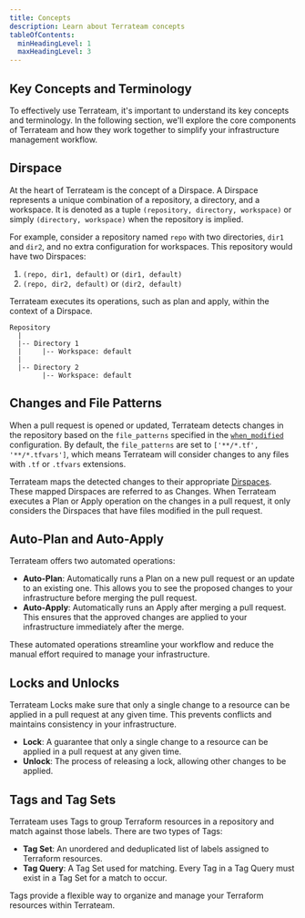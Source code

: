 ```yaml
---
title: Concepts
description: Learn about Terrateam concepts
tableOfContents:
  minHeadingLevel: 1
  maxHeadingLevel: 3
---
```


## Key Concepts and Terminology
To effectively use Terrateam, it's important to understand its key concepts and terminology. In the following section, we'll explore the core components of Terrateam and how they work together to simplify your infrastructure management workflow.

## Dirspace

At the heart of Terrateam is the concept of a Dirspace. A Dirspace represents a unique combination of a repository, a directory, and a workspace. It is denoted as a tuple `(repository, directory, workspace)` or simply `(directory, workspace)` when the repository is implied.

For example, consider a repository named `repo` with two directories, `dir1` and `dir2`, and no extra configuration for workspaces. This repository would have two Dirspaces:

1. `(repo, dir1, default)` or `(dir1, default)`
2. `(repo, dir2, default)` or `(dir2, default)`

Terrateam executes its operations, such as plan and apply, within the context of a Dirspace.

```
Repository
  |
  |-- Directory 1
  |     |-- Workspace: default
  |
  |-- Directory 2
        |-- Workspace: default
```

## Changes and File Patterns

When a pull request is opened or updated, Terrateam detects changes in the repository based on the `file_patterns` specified in the [`when_modified`](/configuration-reference/when-modified) configuration. By default, the `file_patterns` are set to `['**/*.tf', '**/*.tfvars']`, which means Terrateam will consider changes to any files with `.tf` or `.tfvars` extensions.

Terrateam maps the detected changes to their appropriate [Dirspaces](/getting-started/concepts#dirspace). These mapped Dirspaces are referred to as Changes. When Terrateam executes a Plan or Apply operation on the changes in a pull request, it only considers the Dirspaces that have files modified in the pull request.

## Auto-Plan and Auto-Apply

Terrateam offers two automated operations:

- **Auto-Plan**: Automatically runs a Plan on a new pull request or an update to an existing one. This allows you to see the proposed changes to your infrastructure before merging the pull request.
- **Auto-Apply**: Automatically runs an Apply after merging a pull request. This ensures that the approved changes are applied to your infrastructure immediately after the merge.

These automated operations streamline your workflow and reduce the manual effort required to manage your infrastructure.

## Locks and Unlocks

Terrateam Locks make sure that only a single change to a resource can be applied in a pull request at any given time. This prevents conflicts and maintains consistency in your infrastructure.

* **Lock**: A guarantee that only a single change to a resource can be applied in a pull request at any given time.
* **Unlock**: The process of releasing a lock, allowing other changes to be applied.

## Tags and Tag Sets

Terrateam uses Tags to group Terraform resources in a repository and match against those labels. There are two types of Tags:

* **Tag Set**: An unordered and deduplicated list of labels assigned to Terraform resources.
* **Tag Query**: A Tag Set used for matching. Every Tag in a Tag Query must exist in a Tag Set for a match to occur.

Tags provide a flexible way to organize and manage your Terraform resources within Terrateam.
